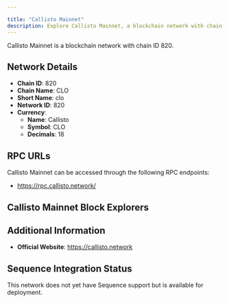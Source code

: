 ```yaml
---

title: "Callisto Mainnet"
description: Explore Callisto Mainnet, a blockchain network with chain ID 820. Learn about its native currency, Callisto, and how to interact with the network.
---
```




Callisto Mainnet is a blockchain network with chain ID 820.

## Network Details

- **Chain ID**: 820
- **Chain Name**: CLO
- **Short Name**: clo
- **Network ID**: 820
- **Currency**: 
  - **Name**: Callisto
  - **Symbol**: CLO
  - **Decimals**: 18

## RPC URLs

Callisto Mainnet can be accessed through the following RPC endpoints:

- https://rpc.callisto.network/

## Callisto Mainnet Block Explorers



## Additional Information

- **Official Website**: https://callisto.network

## Sequence Integration Status

This network does not yet have Sequence support but is available for deployment.
